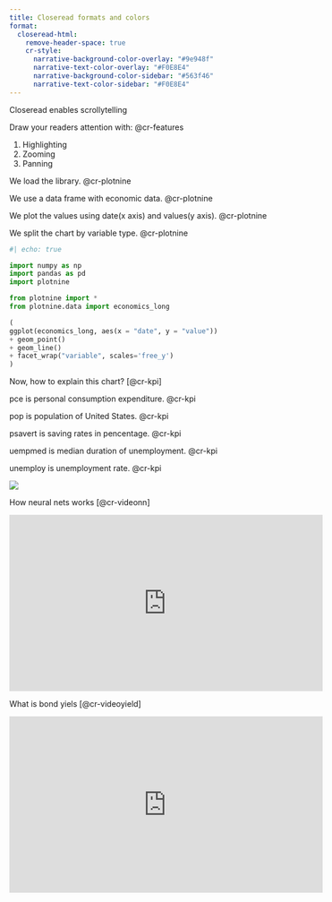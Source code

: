 ```yaml
---
title: Closeread formats and colors
format:
  closeread-html:
    remove-header-space: true
    cr-style:
      narrative-background-color-overlay: "#9e948f"
      narrative-text-color-overlay: "#F0E8E4"
      narrative-background-color-sidebar: "#563f46"
      narrative-text-color-sidebar: "#F0E8E4"
---
```


:::{.cr-section}

Closeread enables scrollytelling

Draw your readers attention with: @cr-features

::: {#cr-features}
1. Highlighting
2. Zooming
3. Panning
:::

We load the library. [@cr-plotnine]{highlight="1-5"}

We use a data frame with economic data. [@cr-plotnine]{highlight="6"}

We plot the values using date(x axis) and values(y axis). [@cr-plotnine]{highlight="9"}

We split the chart by variable type. [@cr-plotnine]{highlight="12"}

:::{#cr-plotnine}
```python
#| echo: true

import numpy as np
import pandas as pd
import plotnine

from plotnine import *
from plotnine.data import economics_long

(
ggplot(economics_long, aes(x = "date", y = "value"))
+ geom_point()
+ geom_line()
+ facet_wrap("variable", scales='free_y')
)
```

:::

Now, how to explain this chart? [@cr-kpi]


pce is personal consumption expenditure. [@cr-kpi]{pan-to="60%,50%" scale-by="2"}

pop is population of United States. [@cr-kpi]{pan-to="-20%,50%" scale-by="2"} 

psavert is saving rates in pencentage. [@cr-kpi]{pan-to="-80%,50%" scale-by="2"}

uempmed is median duration of unemployment. [@cr-kpi]{pan-to="50%,-40%" scale-by="2"}

unemploy is unemployment rate. [@cr-kpi]{pan-to="-20%,-40%" scale-by="2"}

:::{#cr-kpi}
![](docs\closeread_formats_files\figure-html\cell-2-output-1.png)
:::


How neural nets works [@cr-videonn]


:::{#cr-videonn}

<iframe width="560" height="315" src="https://www.youtube.com/embed/aircAruvnKk?si=Iasvkb9DoNepM9Lf" title="YouTube video player" frameborder="0" allow="accelerometer; autoplay; clipboard-write; encrypted-media; gyroscope; picture-in-picture; web-share" referrerpolicy="strict-origin-when-cross-origin" allowfullscreen></iframe>

:::


What is bond yiels [@cr-videoyield]

:::{#cr-videoyield}

<iframe width="560" height="315" src="https://www.youtube.com/embed/WQhowJQoIag?si=ocrbTPHwFgl9pCTl" title="YouTube video player" frameborder="0" allow="accelerometer; autoplay; clipboard-write; encrypted-media; gyroscope; picture-in-picture; web-share" referrerpolicy="strict-origin-when-cross-origin" allowfullscreen></iframe>

:::


:::
